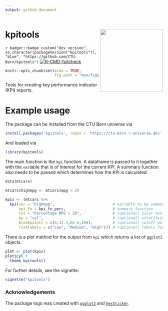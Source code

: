 ```yaml
---
output: github_document
---
```


<!-- README.md is generated from README.Rmd. Please edit that file -->

# kpitools <img src='man/figures/logo.png' align="right" height="200">

`r badger::badge_custom("dev version", as.character(packageVersion("kpitools")), "blue", "https://github.com/CTU-Bern/kpitools")`
[![R-CMD-fullcheck](https://github.com/CTU-Bern/kpitools/actions/workflows/R-CMD-full.yaml/badge.svg)](https://github.com/CTU-Bern/kpitools/actions/workflows/R-CMD-full.yaml)


```r
knitr::opts_chunk$set(echo = TRUE,
                      fig.path = "man/figures/README-")
```

Tools for creating key performance indicator (KPI) reports.

# Example usage 

The package can be installed from the CTU Bern universe via

```r
install.packages('kpitools', repos = 'https://ctu-bern.r-universe.dev')
```

And loaded via
```r
library(kpitools)
```

The main function is the `kpi` function. A dataframe is passed to it together with the `var`iable that is of interest for the current KPI. A summary function also needs to be passed which determines how the KPI is calculated.
```r
data(mtcars)

mtcars$highmpg <- mtcars$mpg > 20
```


```r
kpis <- (mtcars %>%
  kpi(var = "highmpg",                          # variable to be summarized (focus of the KPI)  
      kpi_fn = kpi_fn_perc,                     # summary function   
      txt = "Percentage MPG > 20",              # (optional) nicer text to add to tables 
      by = "cyl",                               # (optional) stratifying variable 
      breakpoints = c(0,33.3,66.6,100),         # (optional) cutoff points 
      risklabels = c("Low", "Medium", "High"))) # (optional) labels for the cutoff points

```

There is a plot method for the output from `kpi` which returns a list of `ggplot2` objects.
```r
plot <- plot(kpis)
plot$cyl +
  theme_kpitools()
```


For further details, see the vignette:
```r
vignette("kpitools")
```



### Acknowledgements

The package logo was created with [`ggplot2`](https://ggplot2.tidyverse.org/) and [`hexSticker`](https://github.com/GuangchuangYu/hexSticker).
